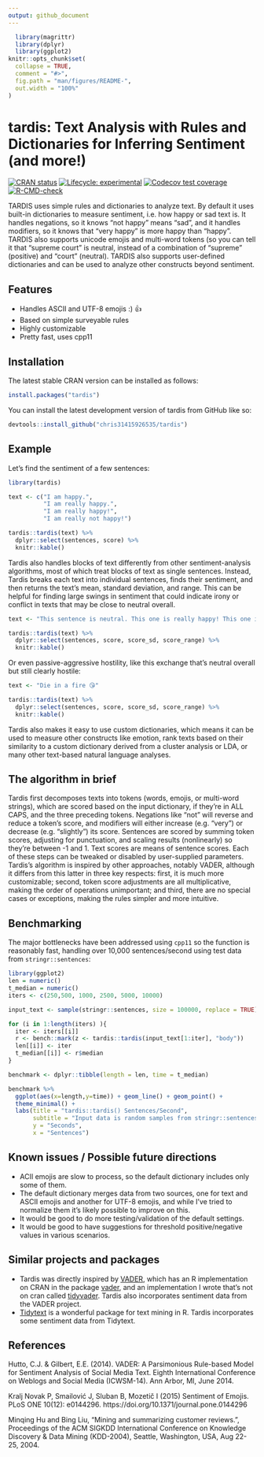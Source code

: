 ```yaml
---
output: github_document
---
```


<!-- README.md is generated from README.Rmd. Please edit that file -->

```r
  library(magrittr)
  library(dplyr)
  library(ggplot2)
knitr::opts_chunk$set(
  collapse = TRUE,
  comment = "#>",
  fig.path = "man/figures/README-",
  out.width = "100%"
)
```

# tardis: Text Analysis with Rules and Dictionaries for Inferring Sentiment (and more!)

<!-- badges: start -->
[![CRAN status](https://www.r-pkg.org/badges/version/tardis)](https://CRAN.R-project.org/package=tardis)
[![Lifecycle: experimental](https://img.shields.io/badge/lifecycle-experimental-orange.svg)](https://lifecycle.r-lib.org/articles/stages.html#experimental)
[![Codecov test coverage](https://codecov.io/gh/chris31415926535/tardis/branch/main/graph/badge.svg)](https://app.codecov.io/gh/chris31415926535/tardis?branch=main)
[![R-CMD-check](https://github.com/chris31415926535/tardis/actions/workflows/R-CMD-check.yaml/badge.svg)](https://github.com/chris31415926535/tardis/actions/workflows/R-CMD-check.yaml)
<!-- badges: end -->

TARDIS uses simple rules and dictionaries to analyze text. By
    default it uses built-in dictionaries to measure sentiment, i.e. how happy 
    or sad text is. It handles negations, so it knows "not happy" means "sad",
    and it handles modifiers, so it knows that "very happy" is more happy than
    "happy". TARDIS also supports unicode emojis and multi-word tokens (so you
    can tell it that "supreme court" is neutral, instead of a combination of 
    "supreme" (positive) and "court" (neutral). TARDIS also supports user-defined
    dictionaries and can be used to analyze other constructs beyond sentiment.

## Features

* Handles ASCII and UTF-8 emojis :) 👍
* Based on simple surveyable rules
* Highly customizable
* Pretty fast, uses cpp11

## Installation

The latest stable CRAN version can be installed as follows:

```r
install.packages("tardis")
```

You can install the latest development version of tardis from GitHub like so:

``` r
devtools::install_github("chris31415926535/tardis")
```

## Example

Let's find the sentiment of a few sentences:

```r
library(tardis)

text <- c("I am happy.",
          "I am really happy.",
          "I am really happy!",
          "I am really not happy!")

tardis::tardis(text) %>%
  dplyr::select(sentences, score) %>%
  knitr::kable()
```

Tardis also handles blocks of text differently from other sentiment-analysis algorithms, most of which treat blocks of text as single sentences. Instead, Tardis breaks each text into individual sentences, finds their sentiment, and then returns the text's mean, standard deviation, and range. This can be helpful for finding large swings in sentiment that could indicate irony or conflict in texts that may be close to neutral overall.

```r
text <- "This sentence is neutral. This one is really happy! This one is absolutely miserable."

tardis::tardis(text) %>%
  dplyr::select(sentences, score, score_sd, score_range) %>%
  knitr::kable()
```

Or even passive-aggressive hostility, like this exchange that's neutral overall but still clearly hostile:

```r
text <- "Die in a fire 😘" 

tardis::tardis(text) %>%
  dplyr::select(sentences, score, score_sd, score_range) %>%
  knitr::kable()
```

Tardis also makes it easy to use custom dictionaries, which means it can be used to measure other constructs like emotion, rank texts based on their similarity to a custom dictionary derived from a cluster analysis or LDA, or many other text-based natural language analyses.

## The algorithm in brief

Tardis first decomposes texts into tokens (words, emojis, or multi-word strings), which are scored based on the input dictionary, if they're in ALL CAPS, and the three preceding tokens. Negations like "not" will reverse and reduce a token's score, and modifiers will either increase (e.g. "very") or decrease (e.g. "slightly") its score. Sentences are scored by summing token scores, adjusting for punctuation, and scaling results (nonlinearly) so they're between -1 and 1. Text scores are means of sentence scores. Each of these steps can be tweaked or disabled by user-supplied parameters. Tardis's algorithm is inspired by other approaches, notably VADER, although it differs from this latter in three key respects: first, it is much more customizable; second, token score adjustments are all multiplicative, making the order of operations unimportant; and third, there are no special cases or exceptions, making the rules simpler and more intuitive.

## Benchmarking
 
The major bottlenecks have been addressed using `cpp11` so the function is reasonably fast, handling over 10,000 sentences/second using test data from `stringr::sentences`:

```r
library(ggplot2)
len = numeric()
t_median = numeric()
iters <- c(250,500, 1000, 2500, 5000, 10000)

input_text <- sample(stringr::sentences, size = 100000, replace = TRUE)

for (i in 1:length(iters) ){
  iter <- iters[[i]]
  r <- bench::mark(z <- tardis::tardis(input_text[1:iter], "body"))
  len[[i]] <- iter
  t_median[[i]] <- r$median
}

benchmark <- dplyr::tibble(length = len, time = t_median)

benchmark %>%
  ggplot(aes(x=length,y=time)) + geom_line() + geom_point() +
  theme_minimal() +
  labs(title = "tardis::tardis() Sentences/Second",
       subtitle = "Input data is random samples from stringr::sentences",
       y = "Seconds",
       x = "Sentences")

```


## Known issues / Possible future directions

* ACII emojis are slow to process, so the default dictionary includes only some of them.
* The default dictionary merges data from two sources, one for text and ASCII emojis and another for UTF-8 emojis, and while I've tried to normalize them it's likely possible to improve on this.
* It would be good to do more testing/validation of the default settings.
* It would be good to have suggestions for threshold positive/negative values in various scenarios.

## Similar projects and packages

* Tardis was directly inspired by [VADER](https://github.com/cjhutto/vaderSentiment), which has an R implementation on CRAN in the package [vader](https://cran.r-project.org/package=vader), and an implementation I wrote that's not on cran called [tidyvader](https://github.com/chris31415926535/tidyvader). Tardis also incorporates sentiment data from the VADER project.
* [Tidytext](https://github.com/juliasilge/tidytext) is a wonderful package for text mining in R. Tardis incorporates some sentiment data from Tidytext.


## References

Hutto, C.J. & Gilbert, E.E. (2014). VADER: A Parsimonious Rule-based Model for Sentiment Analysis of Social Media Text. Eighth International Conference on Weblogs and Social Media (ICWSM-14). Ann Arbor, MI, June 2014.

Kralj Novak P, Smailović J, Sluban B, Mozetič I (2015) Sentiment of Emojis. PLoS ONE 10(12): e0144296. https://doi.org/10.1371/journal.pone.0144296

Minqing Hu and Bing Liu, “Mining and summarizing customer reviews.”, Proceedings of the ACM SIGKDD International Conference on Knowledge Discovery & Data Mining (KDD-2004), Seattle, Washington, USA, Aug 22-25, 2004.
